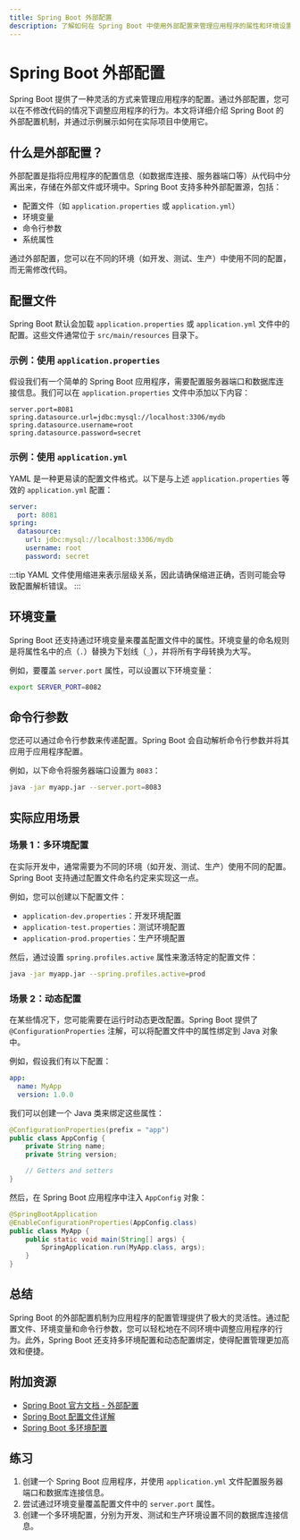 ```yaml
---
title: Spring Boot 外部配置
description: 了解如何在 Spring Boot 中使用外部配置来管理应用程序的属性和环境设置。本文适合初学者，包含代码示例和实际应用场景。
---
```


# Spring Boot 外部配置

Spring Boot 提供了一种灵活的方式来管理应用程序的配置。通过外部配置，您可以在不修改代码的情况下调整应用程序的行为。本文将详细介绍 Spring Boot 的外部配置机制，并通过示例展示如何在实际项目中使用它。

## 什么是外部配置？

外部配置是指将应用程序的配置信息（如数据库连接、服务器端口等）从代码中分离出来，存储在外部文件或环境中。Spring Boot 支持多种外部配置源，包括：

- 配置文件（如 `application.properties` 或 `application.yml`）
- 环境变量
- 命令行参数
- 系统属性

通过外部配置，您可以在不同的环境（如开发、测试、生产）中使用不同的配置，而无需修改代码。

## 配置文件

Spring Boot 默认会加载 `application.properties` 或 `application.yml` 文件中的配置。这些文件通常位于 `src/main/resources` 目录下。

### 示例：使用 `application.properties`

假设我们有一个简单的 Spring Boot 应用程序，需要配置服务器端口和数据库连接信息。我们可以在 `application.properties` 文件中添加以下内容：

```properties
server.port=8081
spring.datasource.url=jdbc:mysql://localhost:3306/mydb
spring.datasource.username=root
spring.datasource.password=secret
```

### 示例：使用 `application.yml`

YAML 是一种更易读的配置文件格式。以下是与上述 `application.properties` 等效的 `application.yml` 配置：

```yaml
server:
  port: 8081
spring:
  datasource:
    url: jdbc:mysql://localhost:3306/mydb
    username: root
    password: secret
```

:::tip
YAML 文件使用缩进来表示层级关系，因此请确保缩进正确，否则可能会导致配置解析错误。
:::

## 环境变量

Spring Boot 还支持通过环境变量来覆盖配置文件中的属性。环境变量的命名规则是将属性名中的点（`.`）替换为下划线（`_`），并将所有字母转换为大写。

例如，要覆盖 `server.port` 属性，可以设置以下环境变量：

```bash
export SERVER_PORT=8082
```

## 命令行参数

您还可以通过命令行参数来传递配置。Spring Boot 会自动解析命令行参数并将其应用于应用程序配置。

例如，以下命令将服务器端口设置为 `8083`：

```bash
java -jar myapp.jar --server.port=8083
```

## 实际应用场景

### 场景 1：多环境配置

在实际开发中，通常需要为不同的环境（如开发、测试、生产）使用不同的配置。Spring Boot 支持通过配置文件命名约定来实现这一点。

例如，您可以创建以下配置文件：

- `application-dev.properties`：开发环境配置
- `application-test.properties`：测试环境配置
- `application-prod.properties`：生产环境配置

然后，通过设置 `spring.profiles.active` 属性来激活特定的配置文件：

```bash
java -jar myapp.jar --spring.profiles.active=prod
```

### 场景 2：动态配置

在某些情况下，您可能需要在运行时动态更改配置。Spring Boot 提供了 `@ConfigurationProperties` 注解，可以将配置文件中的属性绑定到 Java 对象中。

例如，假设我们有以下配置：

```yaml
app:
  name: MyApp
  version: 1.0.0
```

我们可以创建一个 Java 类来绑定这些属性：

```java
@ConfigurationProperties(prefix = "app")
public class AppConfig {
    private String name;
    private String version;

    // Getters and setters
}
```

然后，在 Spring Boot 应用程序中注入 `AppConfig` 对象：

```java
@SpringBootApplication
@EnableConfigurationProperties(AppConfig.class)
public class MyApp {
    public static void main(String[] args) {
        SpringApplication.run(MyApp.class, args);
    }
}
```

## 总结

Spring Boot 的外部配置机制为应用程序的配置管理提供了极大的灵活性。通过配置文件、环境变量和命令行参数，您可以轻松地在不同环境中调整应用程序的行为。此外，Spring Boot 还支持多环境配置和动态配置绑定，使得配置管理更加高效和便捷。

## 附加资源

- [Spring Boot 官方文档 - 外部配置](https://docs.spring.io/spring-boot/docs/current/reference/html/features.html#features.external-config)
- [Spring Boot 配置文件详解](https://www.baeldung.com/spring-boot-configuration-properties)
- [Spring Boot 多环境配置](https://www.baeldung.com/spring-profiles)

## 练习

1. 创建一个 Spring Boot 应用程序，并使用 `application.yml` 文件配置服务器端口和数据库连接信息。
2. 尝试通过环境变量覆盖配置文件中的 `server.port` 属性。
3. 创建一个多环境配置，分别为开发、测试和生产环境设置不同的数据库连接信息。
